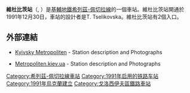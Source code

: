 {{Infobox station 
| name          = 維杜比茨<br />{{lang|uk|Видубичі}}
| type          = {{METROKIEV type}}
| style         = Syretsko-Pecherska
| image         = Vydubychi metro station Kiev 2010 01.jpg
| image_size    = 
| image_caption = 
| address       = [[戈洛西伊夫區|戈洛西伊夫區]]
| borough       = [[基輔|基輔]]
| country       = [[烏克蘭|烏克蘭]]
| coordinates   = {{coord|50|24|8|N|30|33|39|E|type:landmark_scale:5000|display=title,inline}}
| line          = {{KIEVMETRO-line3}}
| other         = 
| structure     = 地下
| platform      = 1個[[島式月台|島式月台]]
| depth         = 
| levels        = 1層
| tracks        = 2條
| parking       = 
| bicycle       = 
| baggage_check = 
| opened        = 1991年12月30日
| closed        = 
| rebuilt       = 
| electrified   = 是
| ADA           = 
| code          = 319
| owned         = [[基輔地鐵|基輔地鐵]]
| zone          = 
| smartcardname = 
| smartcardstatus = 
| former        = 
| passengers    = 
| pass_year     = 
| pass_percent  = 
| pass_system   = 
| mpassengers   = 
| services      = 
| map_locator   = 
}}
'''維杜比茨站'''（{{lang-uk|Видубичі|Vydubychi}}, {{IPA audio link|LL-Q8798 (ukr)-Tohaomg-Видубичі.wav}}）是[[基輔地鐵|基輔地鐵]][[希列茲-佩切拉線|希列茲-佩切拉線]]的一個車站。維杜比茨站開通於1991年12月30日，車站的設計者是T. Tselikovska。維杜比茨站有2個入口。

==外部連結==
* {{uk icon}} [http://www.metro.kiev.ua/?q=node/186 Kyivsky Metropoliten] - Station description and Photographs
* {{ru icon}} [http://www.metropoliten.kiev.ua/station.php?lang=0&station_id=43 Metropoliten.kiev.ua] - Station description and Photographs

{{Commons category|Vydubychi Metro Station}}
{{希列茲-佩切拉線}}
[[Category:希列茲-佩切拉線車站|Category:希列茲-佩切拉線車站]]
[[Category:1991年启用的铁路车站|Category:1991年启用的铁路车站]]
[[Category:1991年烏克蘭建立|Category:1991年烏克蘭建立]]
[[Category:戈洛西伊夫區鐵路車站|Category:戈洛西伊夫區鐵路車站]]